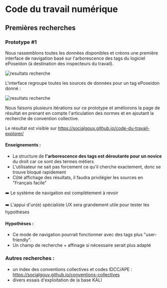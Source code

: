 

<LayoutCDTN meta={meta}>

# Code du travail numérique

## Premières recherches

### Prototype #1

Nous rassemblons toutes les données disponibles et créons une première interface de navigation basé sur l'arborescence des tags du logiciel ePoseidon (à destination des inspecteurs du travail).

![resultats recherche](/static/images/startups/code-du-travail-numerique/cdtn-themes.png)

L'interface regroupe toutes les sources de données pour un tag ePoseidon donné :

![resultats recherche](/static/images/startups/code-du-travail-numerique/cdtn-resultats.png)

Nous faisons plusieurs itérations sur ce prototype et améliorons la page de résultat en prenant en compte l'articulation des normes et en ajoutant la recherche de convention collective.

Le résultat est visible sur https://socialgouv.github.io/code-du-travail-explorer/

#### Enseignements :

 - La structure de **l'arborescence des tags est déroutante pour un novice** du droit car ce sont des termes métiers
 - L'utilisateur ne sait pas forcement ce qu'il cherche exactement, donc se trouve bloqué rapidement
 - Côté affichage des résultats, il faudra privilégier les sources en "Français facile"

 ➡️ Le système de navigation est complètement à revoir

 ➡️ L'appui d'un(e) spécialiste UX sera grandement utile pour tester les hypothèses


#### Hypothèses :

  - Ce mode de navigation pourrait fonctionner avec des tags plus "user-friendly".
  - Un champ de recherche + affinage si nécessaire serait plus adapté

### Autres recherches :

 - un index des conventions collectives et codes IDCC/APE : https://socialgouv.github.io/conventions-collectives
 - divers essais d'exploitation de la base KALI

</LayoutCDTN>
